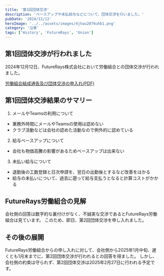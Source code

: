 ```yaml
---
title: '第1回団体交渉'
description: 'ベースアップや未払給与などについて、団体交渉を行いました。'
pubDate: '2024/12/12'
heroImage: '../../assets/images/4jhau2076uhb1.png'
category: '沿革'
tags: ['History', 'FutureRays', 'Union']
---
```


## 第1回団体交渉が行われました

2024年12月12日、FutureRays株式会社において労働組合との団体交渉が行われました。

[労働組合結成通告及び団体交渉の申入れ(PDF)](../../../public/pdf/20241017_01_kessei.pdf)

## 第1回団体交渉結果のサマリー

1. メールやTeamsの利用について

- 業務外時間にメールやTeamsの使用は認めない
- クラブ活動などは会社の認めた活動なので例外的に認めている

2. 給与ベースアップについて

- 会社も物価高騰の影響があるためベースアップは出来ない

3. 未払い給与について

- 退勤後の工数登録と日次申請を、翌日の出勤後とするなど改善をはかる
- 給与の未払いについて、過去に遡って給与支払うとなると計算コストがかかる

## FutureRays労働組合の見解

会社側の回答は数字的な裏付けがなく、不誠実な交渉であるとFutureRays労働組合は見ています。
このため、即日、第2回団体交渉を申し入れました。

## その後の展開

FutureRays労働組合からの申し入れに対して、会社側から2025年1月中旬、遅くとも1月末までに、第2回団体交渉が行われるとの回答を得ました。
しかし、会社側の約束は守られず、第2回団体交渉は2025年2月27日に行われる予定です。
